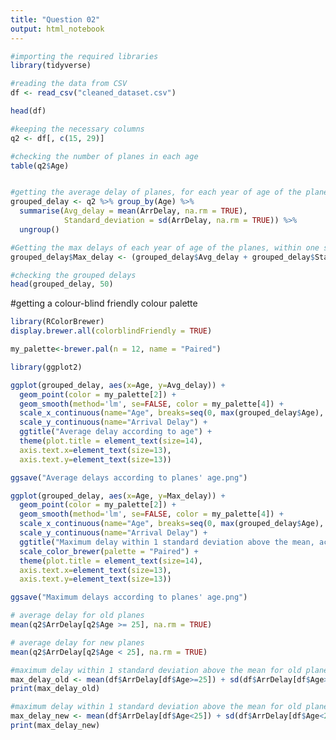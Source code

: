 ```yaml
---
title: "Question 02"
output: html_notebook
---
```


```r
#importing the required libraries
library(tidyverse)
```

```r
#reading the data from CSV
df <- read_csv("cleaned_dataset.csv")
```

```r
head(df)
```


```r
#keeping the necessary columns
q2 <- df[, c(15, 29)]
```

```r
#checking the number of planes in each age
table(q2$Age)
```

```r

```


```r
#getting the average delay of planes, for each year of age of the planes
grouped_delay <- q2 %>% group_by(Age) %>%
  summarise(Avg_delay = mean(ArrDelay, na.rm = TRUE),
            Standard_deviation = sd(ArrDelay, na.rm = TRUE)) %>%
  ungroup()
```

```r
#Getting the max delays of each year of age of the planes, within one standard deviation above the mean
grouped_delay$Max_delay <- (grouped_delay$Avg_delay + grouped_delay$Standard_deviation)
```

```r
#checking the grouped delays
head(grouped_delay, 50)
```

#getting a colour-blind friendly colour palette
```r
library(RColorBrewer)
display.brewer.all(colorblindFriendly = TRUE)
```

```r
my_palette<-brewer.pal(n = 12, name = "Paired")
```


```r
library(ggplot2)

ggplot(grouped_delay, aes(x=Age, y=Avg_delay)) +
  geom_point(color = my_palette[2]) +
  geom_smooth(method='lm', se=FALSE, color = my_palette[4]) +
  scale_x_continuous(name="Age", breaks=seq(0, max(grouped_delay$Age), by=5)) +
  scale_y_continuous(name="Arrival Delay") +
  ggtitle("Average delay according to age") +
  theme(plot.title = element_text(size=14),
  axis.text.x=element_text(size=13),
  axis.text.y=element_text(size=13))

ggsave("Average delays according to planes' age.png")
```

```r
ggplot(grouped_delay, aes(x=Age, y=Max_delay)) +
  geom_point(color = my_palette[2]) +
  geom_smooth(method='lm', se=FALSE, color = my_palette[4]) +
  scale_x_continuous(name="Age", breaks=seq(0, max(grouped_delay$Age), by=5)) +
  scale_y_continuous(name="Arrival Delay") +
  ggtitle("Maximum delay within 1 standard deviation above the mean, according to age") +
  scale_color_brewer(palette = "Paired") +
  theme(plot.title = element_text(size=14),
  axis.text.x=element_text(size=13),
  axis.text.y=element_text(size=13))

ggsave("Maximum delays according to planes' age.png")
```

```r
# average delay for old planes
mean(q2$ArrDelay[q2$Age >= 25], na.rm = TRUE)
```

```r
# average delay for new planes
mean(q2$ArrDelay[q2$Age < 25], na.rm = TRUE)
```

```r
#maximum delay within 1 standard deviation above the mean for old planes
max_delay_old <- mean(df$ArrDelay[df$Age>=25]) + sd(df$ArrDelay[df$Age>=25])
print(max_delay_old)
```

```r
#maximum delay within 1 standard deviation above the mean for old planes
max_delay_new <- mean(df$ArrDelay[df$Age<25]) + sd(df$ArrDelay[df$Age<25])
print(max_delay_new)
```
